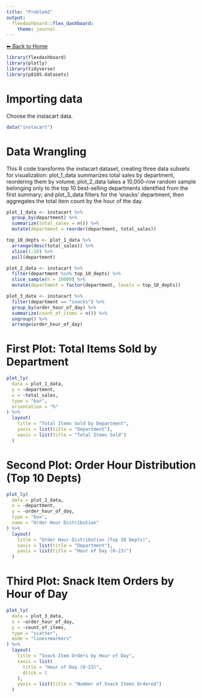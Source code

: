 ```yaml
---
title: "Problem2"
output: 
  flexdashboard::flex_dashboard:
    theme: journal
---
```


<a href="index.html" class="btn btn-primary">⬅ Back to Home</a>

```r
library(flexdashboard)
library(plotly)
library(tidyverse)
library(p8105.datasets)
```

# Importing data

Choose the instacart data.

```r
data("instacart") 
```

# Data Wrangling

This R code transforms the instacart dataset, creating three data subsets for visualization: plot_1_data summarizes total sales by department, reordering them by volume; plot_2_data takes a 10,000-row random sample belonging only to the top 10 best-selling departments identified from the first summary; and plot_3_data filters for the 'snacks' department, then aggregates the total item count by the hour of the day.

```r
plot_1_data <- instacart %>%
  group_by(department) %>%
  summarize(total_sales = n()) %>%
  mutate(department = reorder(department, total_sales))

top_10_depts <- plot_1_data %>%
  arrange(desc(total_sales)) %>%
  slice(1:10) %>%
  pull(department)

plot_2_data <- instacart %>%
  filter(department %in% top_10_depts) %>%
  slice_sample(n = 10000) %>%
  mutate(department = factor(department, levels = top_10_depts))

plot_3_data <- instacart %>%
  filter(department == "snacks") %>%
  group_by(order_hour_of_day) %>%
  summarize(count_of_items = n()) %>%
  ungroup() %>%
  arrange(order_hour_of_day)
```

# First Plot: Total Items Sold by Department

```r
plot_ly(
  data = plot_1_data,
  y = ~department,
  x = ~total_sales,
  type = "bar",
  orientation = "h"
) %>% 
  layout(
    title = "Total Items Sold by Department",
    yaxis = list(title = "Department"),
    xaxis = list(title = "Total Items Sold")
  )
```

# Second Plot: Order Hour Distribution (Top 10 Depts)

```r
plot_ly(
  data = plot_2_data,
  x = ~department,
  y = ~order_hour_of_day, 
  type = "box",
  name = "Order Hour Distribution"
) %>% 
  layout(
    title = "Order Hour Distribution (Top 10 Depts)",
    xaxis = list(title = "Department"),
    yaxis = list(title = "Hour of Day (0-23)")
  )
```

# Third Plot: Snack Item Orders by Hour of Day

```r
plot_ly(
  data = plot_3_data,
  x = ~order_hour_of_day,
  y = ~count_of_items,
  type = "scatter",
  mode = "lines+markers"
) %>%
  layout(
    title = "Snack Item Orders by Hour of Day",
    xaxis = list(
      title = "Hour of Day (0-23)",
      dtick = 1 
    ),
    yaxis = list(title = "Number of Snack Items Ordered")
  )
```